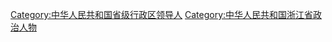 [[Category:中华人民共和国省级行政区领导人|Category:中华人民共和国省级行政区领导人]]
[[Category:中华人民共和国浙江省政治人物|Category:中华人民共和国浙江省政治人物]]
